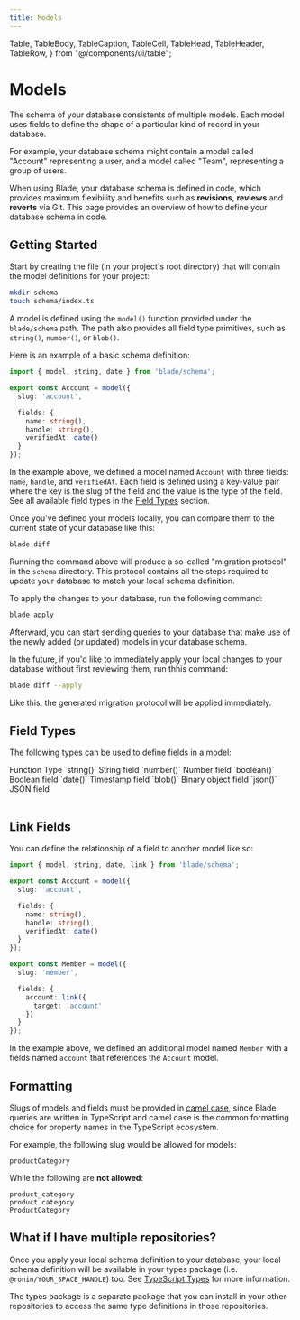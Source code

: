 ```yaml
---
title: Models
---
```


  Table,
  TableBody,
  TableCaption,
  TableCell,
  TableHead,
  TableHeader,
  TableRow,
} from "@/components/ui/table";

# Models

The schema of your database consistents of multiple models. Each model uses fields to define the shape of a particular kind of record in your database.

For example, your database schema might contain a model called "Account" representing a user, and a model called "Team", representing a group of users.

When using Blade, your database schema is defined in code, which provides maximum flexibility and benefits such as **revisions**, **reviews** and **reverts** via Git. This page provides an overview of how to define your database schema in code.

## Getting Started

Start by creating the file (in your project's root directory) that will contain the model definitions for your project:

```bash title="Terminal"
mkdir schema
touch schema/index.ts
```

A model is defined using the `model()` function provided under the `blade/schema` path. The path also provides all field type primitives, such as `string()`, `number()`, or `blob()`.

Here is an example of a basic schema definition:

```ts title="schema/index.ts"
import { model, string, date } from 'blade/schema';

export const Account = model({
  slug: 'account',

  fields: {
    name: string(),
    handle: string(),
    verifiedAt: date()
  }
});
```

In the example above, we defined a model named `Account` with three fields: `name`, `handle`, and `verifiedAt`. Each field is defined using a key-value pair where the key is the slug of the field and the value is the type of the field. See all available field types in the [Field Types](#Field%20Types) section.

Once you've defined your models locally, you can compare them to the current state of your database like this:

```bash title="Terminal"
blade diff
```

Running the command above will produce a so-called "migration protocol" in the `schema` directory. This protocol contains all the steps required to update your database to match your local schema definition.

To apply the changes to your database, run the following command:

```bash title="Terminal"
blade apply
```

Afterward, you can start sending queries to your database that make use of the newly added (or updated) models in your database schema.

In the future, if you'd like to immediately apply your local changes to your database without first reviewing them, run thhis command:

```bash title="Terminal"
blade diff --apply
```

Like this, the generated migration protocol will be applied immediately.

## Field Types

The following types can be used to define fields in a model:

<Table>
  <TableHeader>
    <TableRow>
      <TableHead className="w-[100px]">Function</TableHead>
      <TableHead>Type</TableHead>
    </TableRow>
  </TableHeader>
  <TableBody>
    <TableRow>
      <TableCell>`string()`</TableCell>
      <TableCell>String field</TableCell>
    </TableRow>
    <TableRow>
      <TableCell>`number()`</TableCell>
      <TableCell>Number field</TableCell>
    </TableRow>
    <TableRow>
      <TableCell>`boolean()`</TableCell>
      <TableCell>Boolean field</TableCell>
    </TableRow>
    <TableRow>
      <TableCell>`date()`</TableCell>
      <TableCell>Timestamp field</TableCell>
    </TableRow>
    <TableRow>
      <TableCell>`blob()`</TableCell>
      <TableCell>Binary object field</TableCell>
    </TableRow>
    <TableRow>
      <TableCell>`json()`</TableCell>
      <TableCell>JSON field</TableCell>
    </TableRow>
  </TableBody>
</Table>

## Link Fields

You can define the relationship of a field to another model like so:

```ts title="schema/index.ts"
import { model, string, date, link } from 'blade/schema';

export const Account = model({
  slug: 'account',

  fields: {
    name: string(),
    handle: string(),
    verifiedAt: date()
  }
});

export const Member = model({
  slug: 'member',

  fields: {
    account: link({
      target: 'account'
    })
  }
});
```

In the example above, we defined an additional model named `Member` with a fields named `account` that references the `Account` model.

## Formatting

Slugs of models and fields must be provided in [camel case](https://en.wikipedia.org/wiki/Camel_case), since Blade queries are written in TypeScript and camel case is the common formatting choice for property names in the TypeScript ecosystem.

For example, the following slug would be allowed for models:

```plaintext
productCategory
```

While the following are **not allowed**:

```plaintext
product_category
product category
ProductCategory
```

## What if I have multiple repositories?

Once you apply your local schema definition to your database, your local schema definition will be available in your types package (i.e. `@ronin/YOUR_SPACE_HANDLE`) too. See [TypeScript Types](/docs/types) for more information.

The types package is a separate package that you can install in your other repositories to access the same type definitions in those repositories.